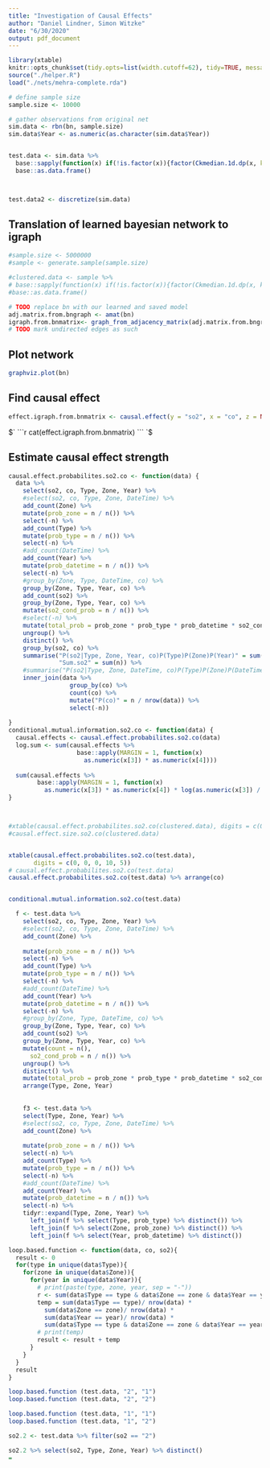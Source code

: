 ---
title: "Investigation of Causal Effects"
author: "Daniel Lindner, Simon Witzke"
date: "6/30/2020"
output: pdf_document
---

```{r setup, include=FALSE}
library(xtable)
knitr::opts_chunk$set(tidy.opts=list(width.cutoff=62), tidy=TRUE, message = FALSE, warning = FALSE)
source("./helper.R")
load("./nets/mehra-complete.rda")

# define sample size
sample.size <- 10000

# gather observations from original net
sim.data <- rbn(bn, sample.size)
sim.data$Year <- as.numeric(as.character(sim.data$Year))


test.data <- sim.data %>%
  base::sapply(function(x) if(!is.factor(x)){factor(Ckmedian.1d.dp(x, k=c(2,2))$cluster)} else x) %>%
  base::as.data.frame()



test.data2 <- discretize(sim.data)
```

## Translation of learned bayesian network to igraph

```{r warning = FALSE}
#sample.size <- 5000000
#sample <- generate.sample(sample.size)

#clustered.data <- sample %>%
# base::sapply(function(x) if(!is.factor(x)){factor(Ckmedian.1d.dp(x, k=c(3,5))$cluster)} else x) %>%
#base::as.data.frame()

# TODO replace bn with our learned and saved model
adj.matrix.from.bngraph <- amat(bn)
igraph.from.bnmatrix<- graph_from_adjacency_matrix(adj.matrix.from.bngraph)
# TODO mark undirected edges as such

```

## Plot network

```{r pressure, echo=FALSE}
graphviz.plot(bn)
```


## Find causal effect
```{r }
effect.igraph.from.bnmatrix <- causal.effect(y = "so2", x = "co", z = NULL, G = igraph.from.bnmatrix, expr = T)
```

$`
```{r echo=FALSE, results="asis"}
cat(effect.igraph.from.bnmatrix)
```
`$

## Estimate causal effect strength

```{r results='asis'}
causal.effect.probabilites.so2.co <- function(data) {
  data %>%
    select(so2, co, Type, Zone, Year) %>%
    #select(so2, co, Type, Zone, DateTime) %>%
    add_count(Zone) %>%
    mutate(prob_zone = n / n()) %>%
    select(-n) %>%
    add_count(Type) %>%
    mutate(prob_type = n / n()) %>%
    select(-n) %>%
    #add_count(DateTime) %>%
    add_count(Year) %>%
    mutate(prob_datetime = n / n()) %>%
    select(-n) %>%
    #group_by(Zone, Type, DateTime, co) %>%
    group_by(Zone, Type, Year, co) %>%
    add_count(so2) %>%
    group_by(Zone, Type, Year, co) %>%
    mutate(so2_cond_prob = n / n()) %>%
    #select(-n) %>%
    mutate(total_prob = prob_zone * prob_type * prob_datetime * so2_cond_prob) %>%
    ungroup() %>%
    distinct() %>%
    group_by(so2, co) %>%
    summarise("P(so2|Type, Zone, Year, co)P(Type)P(Zone)P(Year)" = sum(total_prob),
              "Sum.so2" = sum(n)) %>%
    #summarise("P(so2|Type, Zone, DateTime, co)P(Type)P(Zone)P(DateTime)" = sum(total_prob)) %>%
    inner_join(data %>%
                 group_by(co) %>%
                 count(co) %>%
                 mutate("P(co)" = n / nrow(data)) %>%
                 select(-n))
  
}
conditional.mutual.information.so2.co <- function(data) {
  causal.effects <- causal.effect.probabilites.so2.co(data)
  log.sum <- sum(causal.effects %>%
                   base::apply(MARGIN = 1, function(x)
                     as.numeric(x[3]) * as.numeric(x[4])))
  
  sum(causal.effects %>%
        base::apply(MARGIN = 1, function(x)
          as.numeric(x[3]) * as.numeric(x[4]) * log(as.numeric(x[3]) / log.sum)))
}



#xtable(causal.effect.probabilites.so2.co(clustered.data), digits = c(0, 0, 0, 10, 5))
#causal.effect.size.so2.co(clustered.data)


xtable(causal.effect.probabilites.so2.co(test.data),
       digits = c(0, 0, 0, 10, 5))
# causal.effect.probabilites.so2.co(test.data)
causal.effect.probabilites.so2.co(test.data) %>% arrange(co)


conditional.mutual.information.so2.co(test.data)

```


```{r}

  f <- test.data %>%
    select(so2, co, Type, Zone, Year) %>%
    #select(so2, co, Type, Zone, DateTime) %>%
    add_count(Zone) %>%
    
    mutate(prob_zone = n / n()) %>%
    select(-n) %>%
    add_count(Type) %>%
    mutate(prob_type = n / n()) %>%
    select(-n) %>%
    #add_count(DateTime) %>%
    add_count(Year) %>%
    mutate(prob_datetime = n / n()) %>%
    select(-n) %>%
    #group_by(Zone, Type, DateTime, co) %>%
    group_by(Zone, Type, Year, co) %>%
    add_count(so2) %>%
    group_by(Zone, Type, Year, co) %>%
    mutate(count = n(),
      so2_cond_prob = n / n()) %>%
    ungroup() %>%
    distinct() %>%
    mutate(total_prob = prob_zone * prob_type * prob_datetime * so2_cond_prob) %>%
    arrange(Type, Zone, Year) 
  
    
    f3 <- test.data %>%
    select(Type, Zone, Year) %>%
    #select(so2, co, Type, Zone, DateTime) %>%
    add_count(Zone) %>%
    
    mutate(prob_zone = n / n()) %>%
    select(-n) %>%
    add_count(Type) %>%
    mutate(prob_type = n / n()) %>%
    select(-n) %>%
    #add_count(DateTime) %>%
    add_count(Year) %>%
    mutate(prob_datetime = n / n()) %>%
    select(-n) %>%
    tidyr::expand(Type, Zone, Year) %>%
      left_join(f %>% select(Type, prob_type) %>% distinct()) %>%
      left_join(f %>% select(Zone, prob_zone) %>% distinct()) %>%
      left_join(f %>% select(Year, prob_datetime) %>% distinct())

```

```{r}

loop.based.function <- function(data, co, so2){
  result <- 0
  for(type in unique(data$Type)){
    for(zone in unique(data$Zone)){
      for(year in unique(data$Year)){
        # print(paste(type, zone, year, sep = "-"))
        r <- sum(data$Type == type & data$Zone == zone & data$Year == year & data$co == co)
        temp = sum(data$Type == type)/ nrow(data) * 
          sum(data$Zone == zone)/ nrow(data) * 
          sum(data$Year == year)/ nrow(data) * 
          sum(data$Type == type & data$Zone == zone & data$Year == year & data$co == co & data$so2 == so2) / if_else(r == 0, 1L, r)
        # print(temp)
        result <- result + temp
      }
    }
  }
  result
}

loop.based.function (test.data, "2", "1")
loop.based.function (test.data, "2", "2")

loop.based.function (test.data, "1", "1")
loop.based.function (test.data, "1", "2")
```

```{r}
so2.2 <- test.data %>% filter(so2 == "2")	

so2.2 %>% select(so2, Type, Zone, Year) %>% distinct()
=
```